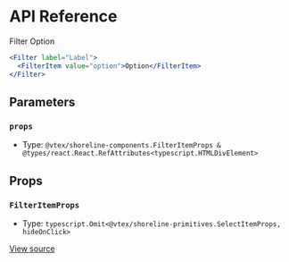 # API Reference

Filter Option

```jsx
<Filter label="Label">
  <FilterItem value="option">Option</FilterItem>
</Filter>
```

## Parameters

### `props`

- Type: `@vtex/shoreline-components.FilterItemProps & @types/react.React.RefAttributes<typescript.HTMLDivElement>`

## Props

### `FilterItemProps`

- Type: `typescript.Omit<@vtex/shoreline-primitives.SelectItemProps, hideOnClick>`

[View source](https://github.com/vtex/shoreline/blob/18b8ed5ed/packages/components/src/filter/filter-item.tsx#L15)
